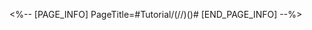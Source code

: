 <%-- [PAGE_INFO]
PageTitle=#Tutorial/({{tt|Show the cursor|on mobile}}/{{tt|Activate the cursor|on controller}}/{{tt|Activate the cursor|on keyboard}})({{tt|Show the Wheel|on controller_ps}})#
[END_PAGE_INFO] --%>
{{Tutorial
|sort      = 110701
|title     = ({{tt|Show the cursor|on mobile}}/{{tt|Activate the cursor|on controller}}/{{tt|Activate the cursor|on keyboard}})({{tt|Show the Wheel|on controller_ps}})
|subtitle  = 
|type      = System
|about     = 
|image1    = Tutorial ({{tt-Show the cursor-on mobile}}-{{tt-Activate the cursor-on controller}}-{{tt-Activate the cursor-on keyboard}})({{tt-Show the Wheel-on controller_ps}}) 1.png{{subst:void|<!--$UPLOAD:<<SpriteOutput/TutorialPic/TutorialPage_110701_ps.png>-<Tutorial ({{tt-Show the cursor-on mobile}}-{{tt-Activate the cursor-on controller}}-{{tt-Activate the cursor-on keyboard}})({{tt-Show the Wheel-on controller_ps}}) 1.png>>}}
|text1     = {LAYOUT_MOBILE#}{LAYOUT_CONTROLLER#}{LAYOUT_KEYBOARD#}({{tt|Hold down the {{Color|h|nobold=1|L1 button}} on the controller to activate the {{Color|h|nobold=1|Wheel}}. When the Wheel is activated, use the controller to access various {{Color|h|nobold=1|functions}}.|on controller_ps}})
}}